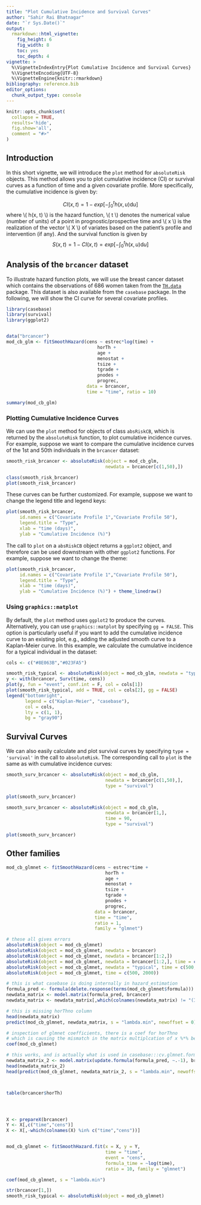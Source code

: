 ```yaml
---
title: "Plot Cumulative Incidence and Survival Curves"
author: "Sahir Rai Bhatnagar"
date: "`r Sys.Date()`"
output:
  rmarkdown::html_vignette:
    fig_height: 6
    fig_width: 8
    toc: yes
    toc_depth: 4
vignette: >
  %\VignetteIndexEntry{Plot Cumulative Incidence and Survival Curves}
  %\VignetteEncoding{UTF-8}
  %\VignetteEngine{knitr::rmarkdown}
bibliography: reference.bib
editor_options: 
  chunk_output_type: console
---
```


```r
knitr::opts_chunk$set(
  collapse = TRUE, 
  results='hide',
  fig.show='all',
  comment = "#>"
)
```


## Introduction

In this short vignette, we will introduce the `plot` method for `absoluteRisk` objects. This method allows you to plot cumulative incidence (CI) or survival curves as a function of time and a given covariate profile. More specifically, the cumulative incidence is given by:

$$ CI(x, t) = 1 - exp\left[ - \int_0^t h(x, u) \textrm{d}u \right] $$ 
where \\( h(x, t) \\) is the hazard function, \\( t \\) denotes the numerical value (number of units) of a point in prognostic/prospective time and \\( x \\) is the realization of the vector \\( X \\) of variates based on the patient's profile and intervention (if any). And the survival function is given by 
$$ S(x, t) = 1 - CI(x,t) = exp\left[ - \int_0^t h(x, u) \textrm{d}u \right] $$ 


## Analysis of the `brcancer` dataset

To illustrate hazard function plots, we will use the breast cancer dataset which contains the observations of 686 women taken from the [`TH.data`](https://cran.r-project.org/package=TH.data) package. This dataset is also available from the `casebase` package. In the following, we will show the CI curve for several covariate profiles.


```r
library(casebase)
library(survival)
library(ggplot2)


data("brcancer")
mod_cb_glm <- fitSmoothHazard(cens ~ estrec*log(time) + 
                                  horTh + 
                                  age + 
                                  menostat + 
                                  tsize + 
                                  tgrade + 
                                  pnodes + 
                                  progrec,
                              data = brcancer,
                              time = "time", ratio = 10)

summary(mod_cb_glm)
```



### Plotting Cumulative Incidence Curves

We can use the `plot` method for objects of class `absRiskCB`, which is returned by the `absoluteRisk` function, to plot cumulative incidence curves. For example, suppose we want to compare the cumulative incidence curves of the 1st and 50th individuals in the `brcancer` dataset:

```r
smooth_risk_brcancer <- absoluteRisk(object = mod_cb_glm, 
                                     newdata = brcancer[c(1,50),])

class(smooth_risk_brcancer)
plot(smooth_risk_brcancer)
```

These curves can be further customized. For example, suppose we want to change the legend title and legend keys:

```r
plot(smooth_risk_brcancer, 
     id.names = c("Covariate Profile 1","Covariate Profile 50"), 
     legend.title = "Type", 
     xlab = "time (days)", 
     ylab = "Cumulative Incidence (%)") 
```

The call to `plot` on a `absRiskCB` object returns a `ggplot2` object, and therefore can be used downstream with other `ggplot2` functions. For example, suppose we want to change the theme:

```r
plot(smooth_risk_brcancer, 
     id.names = c("Covariate Profile 1","Covariate Profile 50"), 
     legend.title = "Type", 
     xlab = "time (days)", 
     ylab = "Cumulative Incidence (%)") + theme_linedraw() 
```


### Using `graphics::matplot`

By default, the `plot` method uses `ggplot2` to produce the curves. Alternatively, you can use `graphics::matplot` by specifying `gg = FALSE`. This option is particularly useful if you want to add the cumulative incidence curve to an existing plot, e.g., adding the adjusted smooth curve to a Kaplan-Meier curve. In this example, we calculate the cumulative incidence for a typical individual in the dataset:

```r
cols <- c("#8E063B","#023FA5")

smooth_risk_typical <- absoluteRisk(object = mod_cb_glm, newdata = "typical")
y <- with(brcancer, Surv(time, cens))
plot(y, fun = "event", conf.int = F, col = cols[1])
plot(smooth_risk_typical, add = TRUE, col = cols[2], gg = FALSE)
legend("bottomright", 
       legend = c("Kaplan-Meier", "casebase"), 
       col = cols,
       lty = c(1, 1), 
       bg = "gray90")
```



## Survival Curves

We can also easily calculate and plot survival curves by specifying `type = 'survival'` in the call to `absoluteRisk`. The corresponding call to `plot` is the same as with cumulative incidence curves:

```r
smooth_surv_brcancer <- absoluteRisk(object = mod_cb_glm, 
                                     newdata = brcancer[c(1,50),],
                                     type = "survival")

plot(smooth_surv_brcancer)

smooth_surv_brcancer <- absoluteRisk(object = mod_cb_glm, 
                                     newdata = brcancer[1,],
                                     time = 90,
                                     type = "survival")

plot(smooth_surv_brcancer)

```


## Other families


```r
mod_cb_glmnet <- fitSmoothHazard(cens ~ estrec*time + 
                                     horTh + 
                                     age + 
                                     menostat + 
                                     tsize + 
                                     tgrade + 
                                     pnodes + 
                                     progrec,
                                 data = brcancer,
                                 time = "time", 
                                 ratio = 1, 
                                 family = "glmnet")

# these all gives errors
absoluteRisk(object = mod_cb_glmnet)
absoluteRisk(object = mod_cb_glmnet, newdata = brcancer)
absoluteRisk(object = mod_cb_glmnet, newdata = brcancer[1:2,])
absoluteRisk(object = mod_cb_glmnet, newdata = brcancer[1:2,], time = c(500, 2000))
absoluteRisk(object = mod_cb_glmnet, newdata = "typical", time = c(500, 2000))
absoluteRisk(object = mod_cb_glmnet, time = c(500, 2000))

# this is what casebase is doing internally in hazard_estimation
formula_pred <- formula(delete.response(terms(mod_cb_glmnet$formula)))
newdata_matrix <- model.matrix(formula_pred, brcancer)
newdata_matrix <- newdata_matrix[,which(colnames(newdata_matrix) != "(Intercept)")]

# this is missing horThno column
head(newdata_matrix)
predict(mod_cb_glmnet, newdata_matrix, s = "lambda.min", newoffset = 0)

# inspection of glmnet coefficients, there is a coef for horThno
# which is causing the mismatch in the matrix multiplcation of x %*% beta
coef(mod_cb_glmnet)

# this works, and is actually what is used in casebase:::cv.glmnet.formula
newdata_matrix_2 <- model.matrix(update.formula(formula_pred, ~.-1), brcancer)
head(newdata_matrix_2)
head(predict(mod_cb_glmnet, newdata_matrix_2, s = "lambda.min", newoffset = 0))



table(brcancer$horTh)




X <- prepareX(brcancer)
Y <- X[,c("time","cens")]
X <- X[,-which(colnames(X) %in% c("time","cens"))]


mod_cb_glmnet <- fitSmoothHazard.fit(x = X, y = Y,
                                     time = "time", 
                                     event = "cens",
                                     formula_time = ~log(time),
                                     ratio = 10, family = "glmnet")

coef(mod_cb_glmnet, s = "lambda.min")

str(brcancer[1,])
smooth_risk_typical <- absoluteRisk(object = mod_cb_glmnet)

```



